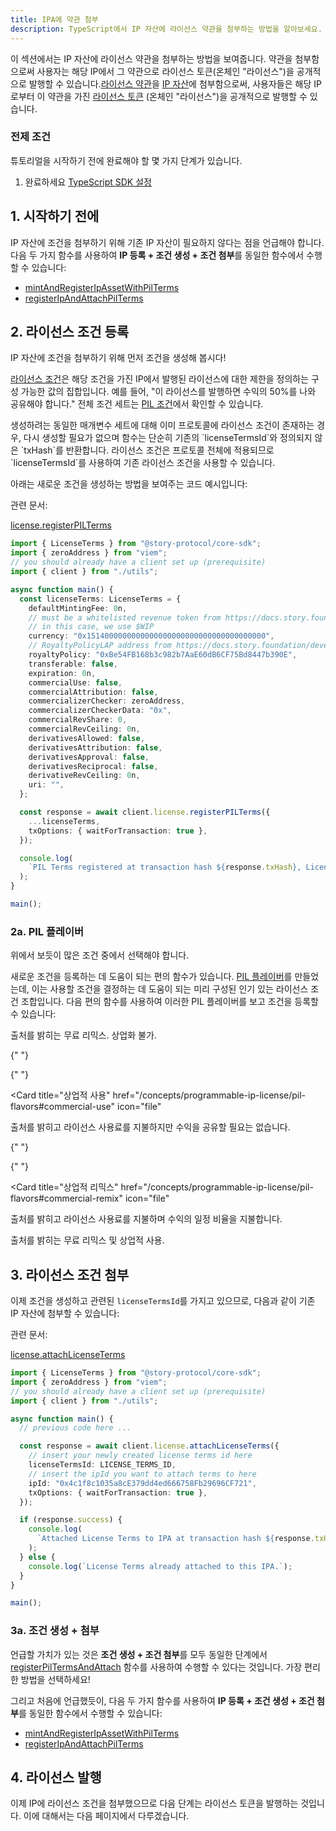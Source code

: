 ```yaml
---
title: IPA에 약관 첨부
description: TypeScript에서 IP 자산에 라이선스 약관을 첨부하는 방법을 알아보세요.
---
```


이 섹션에서는 IP 자산에 라이선스 약관을 첨부하는 방법을 보여줍니다. 약관을 첨부함으로써 사용자는 해당 IP에서 그 약관으로 라이선스 토큰(온체인 "라이선스")을 공개적으로 발행할 수 있습니다.[라이선스 약관](/concepts/licensing-module/license-terms)을 [IP 자산](/concepts/ip-asset)에 첨부함으로써, 사용자들은 해당 IP로부터 이 약관을 가진 [라이선스 토큰](/concepts/licensing-module/license-token) (온체인 "라이선스")을 공개적으로 발행할 수 있습니다.

### 전제 조건

튜토리얼을 시작하기 전에 완료해야 할 몇 가지 단계가 있습니다.

1. 완료하세요 [TypeScript SDK 설정](/developers/typescript-sdk/setup)

## 1. 시작하기 전에

IP 자산에 조건을 첨부하기 위해 기존 IP 자산이 필요하지 않다는 점을 언급해야 합니다. 다음 두 가지 함수를 사용하여 **IP 등록 + 조건 생성 + 조건 첨부**를 동일한 함수에서 수행할 수 있습니다:

- [mintAndRegisterIpAssetWithPilTerms](/sdk-reference/ipasset#mintandregisteripassetwithpilterms)
- [registerIpAndAttachPilTerms](/sdk-reference/ipasset#registeripandattachpilterms)

## 2. 라이선스 조건 등록

IP 자산에 조건을 첨부하기 위해 먼저 조건을 생성해 봅시다!

[라이선스 조건](/concepts/licensing-module/license-terms)은 해당 조건을 가진 IP에서 발행된 라이선스에 대한 제한을 정의하는 구성 가능한 값의 집합입니다. 예를 들어, "이 라이선스를 발행하면 수익의 50%를 나와 공유해야 합니다." 전체 조건 세트는 [PIL 조건](/concepts/programmable-ip-license/pil-terms)에서 확인할 수 있습니다.

<Note>
  생성하려는 동일한 매개변수 세트에 대해 이미 프로토콜에 라이선스 조건이
  존재하는 경우, 다시 생성할 필요가 없으며 함수는 단순히 기존의
  `licenseTermsId`와 정의되지 않은 `txHash`를 반환합니다. 라이선스 조건은
  프로토콜 전체에 적용되므로 `licenseTermsId`를 사용하여 기존 라이선스 조건을
  사용할 수 있습니다.
</Note>

아래는 새로운 조건을 생성하는 방법을 보여주는 코드 예시입니다:

<Info>
  관련 문서:

[license.registerPILTerms](/sdk-reference/license#registerpilterms)

</Info>

```typescript main.ts
import { LicenseTerms } from "@story-protocol/core-sdk";
import { zeroAddress } from "viem";
// you should already have a client set up (prerequisite)
import { client } from "./utils";

async function main() {
  const licenseTerms: LicenseTerms = {
    defaultMintingFee: 0n,
    // must be a whitelisted revenue token from https://docs.story.foundation/developers/deployed-smart-contracts
    // in this case, we use $WIP
    currency: "0x1514000000000000000000000000000000000000",
    // RoyaltyPolicyLAP address from https://docs.story.foundation/developers/deployed-smart-contracts
    royaltyPolicy: "0xBe54FB168b3c982b7AaE60dB6CF75Bd8447b390E",
    transferable: false,
    expiration: 0n,
    commercialUse: false,
    commercialAttribution: false,
    commercializerChecker: zeroAddress,
    commercializerCheckerData: "0x",
    commercialRevShare: 0,
    commercialRevCeiling: 0n,
    derivativesAllowed: false,
    derivativesAttribution: false,
    derivativesApproval: false,
    derivativesReciprocal: false,
    derivativeRevCeiling: 0n,
    uri: "",
  };

  const response = await client.license.registerPILTerms({
    ...licenseTerms,
    txOptions: { waitForTransaction: true },
  });

  console.log(
    `PIL Terms registered at transaction hash ${response.txHash}, License Terms ID: ${response.licenseTermsId}`
  );
}

main();
```

### 2a. PIL 플레이버

위에서 보듯이 많은 조건 중에서 선택해야 합니다.

새로운 조건을 등록하는 데 도움이 되는 편의 함수가 있습니다. [PIL 플레이버](/concepts/programmable-ip-license/pil-flavors)를 만들었는데, 이는 사용할 조건을 결정하는 데 도움이 되는 미리 구성된 인기 있는 라이선스 조건 조합입니다. 다음 편의 함수를 사용하여 이러한 PIL 플레이버를 보고 조건을 등록할 수 있습니다:

<CardGroup cols={4}>
  <Card title="비상업적 소셜 리믹스" href="/concepts/programmable-ip-license/pil-flavors#non-commercial-social-remixing" icon="file">
    출처를 밝히는 무료 리믹스. 상업화 불가.
  </Card>

{" "}

{" "}

<Card
  title="상업적 사용"
  href="/concepts/programmable-ip-license/pil-flavors#commercial-use"
  icon="file"
>
  출처를 밝히고 라이선스 사용료를 지불하지만 수익을 공유할 필요는 없습니다.
</Card>

{" "}

{" "}

<Card
  title="상업적 리믹스"
  href="/concepts/programmable-ip-license/pil-flavors#commercial-remix"
  icon="file"
>
  출처를 밝히고 라이선스 사용료를 지불하며 수익의 일정 비율을 지불합니다.
</Card>

  <Card title="크리에이티브 커먼즈 저작자표시" href="/concepts/programmable-ip-license/pil-flavors#creative-commons-attribution" icon="file">
    출처를 밝히는 무료 리믹스 및 상업적 사용.
  </Card>
</CardGroup>

## 3. 라이선스 조건 첨부

이제 조건을 생성하고 관련된 `licenseTermsId`를 가지고 있으므로, 다음과 같이 기존 IP 자산에 첨부할 수 있습니다:

<Info>
  관련 문서:

[license.attachLicenseTerms](/sdk-reference/license#attachlicenseterms)

</Info>

```typescript main.ts
import { LicenseTerms } from "@story-protocol/core-sdk";
import { zeroAddress } from "viem";
// you should already have a client set up (prerequisite)
import { client } from "./utils";

async function main() {
  // previous code here ...

  const response = await client.license.attachLicenseTerms({
    // insert your newly created license terms id here
    licenseTermsId: LICENSE_TERMS_ID,
    // insert the ipId you want to attach terms to here
    ipId: "0x4c1f8c1035a8cE379dd4ed666758Fb29696CF721",
    txOptions: { waitForTransaction: true },
  });

  if (response.success) {
    console.log(
      `Attached License Terms to IPA at transaction hash ${response.txHash}.`
    );
  } else {
    console.log(`License Terms already attached to this IPA.`);
  }
}

main();
```

### 3a. 조건 생성 + 첨부

언급할 가치가 있는 것은 **조건 생성 + 조건 첨부**를 모두 동일한 단계에서 [registerPilTermsAndAttach](/sdk-reference/ipasset#registerpiltermsandattach) 함수를 사용하여 수행할 수 있다는 것입니다. 가장 편리한 방법을 선택하세요!

그리고 처음에 언급했듯이, 다음 두 가지 함수를 사용하여 **IP 등록 + 조건 생성 + 조건 첨부**를 동일한 함수에서 수행할 수 있습니다:

- [mintAndRegisterIpAssetWithPilTerms](/sdk-reference/ipasset#mintandregisteripassetwithpilterms)
- [registerIpAndAttachPilTerms](/sdk-reference/ipasset#registeripandattachpilterms)

## 4. 라이선스 발행

이제 IP에 라이선스 조건을 첨부했으므로 다음 단계는 라이선스 토큰을 발행하는 것입니다. 이에 대해서는 다음 페이지에서 다루겠습니다.
